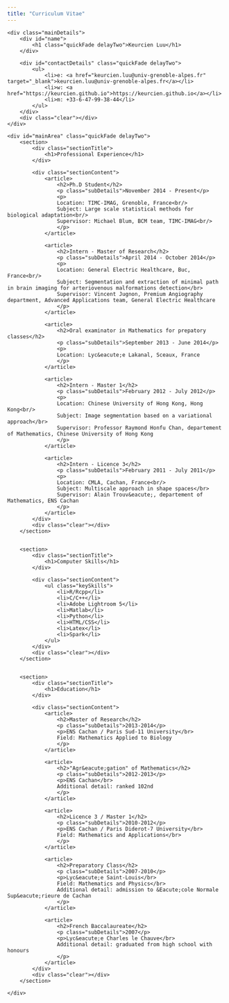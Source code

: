 ```yaml
---
title: "Curriculum Vitae"
---
```


<!--html_preserve-->

<html>
<head>
<title>Joe Bloggs - Curriculum Vitae</title>

<meta name="viewport" content="width=device-width"/>
<meta name="description" content="The Curriculum Vitae of Joe Bloggs."/>
<meta charset="UTF-8"> 

<link type="text/css" rel="stylesheet" href="style.css">
<link href='http://fonts.googleapis.com/css?family=Rokkitt:400,700|Lato:400,300' rel='stylesheet' type='text/css'>

<!--[if lt IE 9]>
<script src="//html5shiv.googlecode.com/svn/trunk/html5.js"></script>
<![endif]-->
</head>
<body id="top">
<div id="cv" class="instaFade">
	<div class="mainDetails">
		<div id="name">
			<h1 class="quickFade delayTwo">Keurcien Luu</h1>
		</div>
		
		<div id="contactDetails" class="quickFade delayTwo">
			<ul>
				<li>e: <a href="keurcien.luu@univ-grenoble-alpes.fr" target="_blank">keurcien.luu@univ-grenoble-alpes.fr</a></li>
				<li>w: <a href="https://keurcien.github.io">https://keurcien.github.io</a></li>
				<li>m: +33-6-47-99-38-44</li>
			</ul>
		</div>
		<div class="clear"></div>
	</div>
	
	<div id="mainArea" class="quickFade delayTwo">
		<section>
			<div class="sectionTitle">
				<h1>Professional Experience</h1>
			</div>
			
			<div class="sectionContent">
				<article>
					<h2>Ph.D Student</h2>
					<p class="subDetails">November 2014 - Present</p>
					<p>
					Location: TIMC-IMAG, Grenoble, France<br/>
					Subject: Large scale statistical methods for biological adaptation<br/>
					Supervisor: Michael Blum, BCM team, TIMC-IMAG<br/>
					</p>
				</article>
				
				<article>
					<h2>Intern - Master of Research</h2>
					<p class="subDetails">April 2014 - October 2014</p>
					<p>
					Location: General Electric Healthcare, Buc, France<br/>
					Subject: Segmentation and extraction of minimal path in brain imaging for arteriovenous malformations detection</br>
					Supervisor: Vincent Jugnon, Premium Angiography department, Advanced Applications team, General Electric Healthcare
					</p>
				</article>
				
				<article>
					<h2>Oral examinator in Mathematics for prepatory classes</h2>
					<p class="subDetails">September 2013 - June 2014</p>
					<p>
					Location: Lyc&eacute;e Lakanal, Sceaux, France
					</p>
				</article>
				
				<article>
					<h2>Intern - Master 1</h2>
					<p class="subDetails">February 2012 - July 2012</p>
					<p>
					Location: Chinese University of Hong Kong, Hong Kong<br/>
					Subject: Image segmentation based on a variational approach</br>
					Supervisor: Professor Raymond Honfu Chan, departement of Mathematics, Chinese University of Hong Kong
					</p>
				</article>
				
				<article>
					<h2>Intern - Licence 3</h2>
					<p class="subDetails">February 2011 - July 2011</p>
					<p>
					Location: CMLA, Cachan, France<br/>
					Subject: Multiscale approach in shape spaces</br>
					Supervisor: Alain Trouv&eacute;, departement of Mathematics, ENS Cachan
					</p>
				</article>
			</div>
			<div class="clear"></div>
		</section>
		
		
		<section>
			<div class="sectionTitle">
				<h1>Computer Skills</h1>
			</div>
			
			<div class="sectionContent">
				<ul class="keySkills">
					<li>R/Rcpp</li>
					<li>C/C++</li>
					<li>Adobe Lightroom 5</li>
					<li>Matlab</li>
					<li>Python</li>
					<li>HTML/CSS</li>
					<li>Latex</li>
					<li>Spark</li>
				</ul>
			</div>
			<div class="clear"></div>
		</section>
		
		
		<section>
			<div class="sectionTitle">
				<h1>Education</h1>
			</div>
			
			<div class="sectionContent">
				<article>
					<h2>Master of Research</h2>
					<p class="subDetails">2013-2014</p>
					<p>ENS Cachan / Paris Sud-11 University</br>
					Field: Mathematics Applied to Biology
					</p>
				</article>
				
				<article>
					<h2>"Agr&eacute;gation" of Mathematics</h2>
					<p class="subDetails">2012-2013</p>
					<p>ENS Cachan</br>
					Additional detail: ranked 102nd
					</p>
				</article>
				
				<article>
					<h2>Licence 3 / Master 1</h2>
					<p class="subDetails">2010-2012</p>
					<p>ENS Cachan / Paris Diderot-7 University</br>
					Field: Mathematics and Applications</br>
					</p>
				</article>
				
				<article>
					<h2>Preparatory Class</h2>
					<p class="subDetails">2007-2010</p>
					<p>Lyc&eacute;e Saint-Louis</br>
					Field: Mathematics and Physics</br>
					Additional detail: admission to &Eacute;cole Normale Sup&eacute;rieure de Cachan
					</p>
				</article>
				
				<article>
					<h2>French Baccalaureate</h2>
					<p class="subDetails">2007</p>
					<p>Lyc&eacute;e Charles le Chauve</br>
					Additional detail: graduated from high school with honours
					</p>
				</article>
			</div>
			<div class="clear"></div>
		</section>
		
	</div>
</div>
<script type="text/javascript">
var gaJsHost = (("https:" == document.location.protocol) ? "https://ssl." : "http://www.");
document.write(unescape("%3Cscript src='" + gaJsHost + "google-analytics.com/ga.js' type='text/javascript'%3E%3C/script%3E"));
</script>
<script type="text/javascript">
var pageTracker = _gat._getTracker("UA-3753241-1");
pageTracker._initData();
pageTracker._trackPageview();
</script>
</body>
</html>
<!--/html_preserve-->